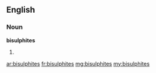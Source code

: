 ==English==

===Noun===
'''bisulphites'''

# {{plural of|bisulphite}}

[[ar:bisulphites]]
[[fr:bisulphites]]
[[mg:bisulphites]]
[[my:bisulphites]]